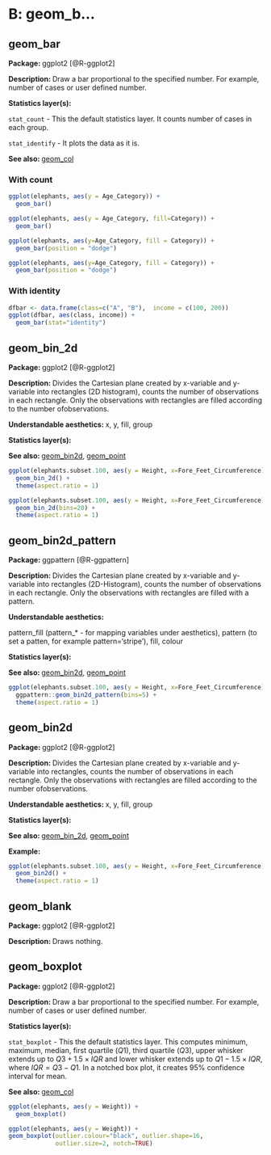 # B: geom_b...

## geom_bar

**Package: ** ggplot2 [@R-ggplot2]

**Description: ** Draw a bar proportional to the specified number. For example, number of cases or user defined number.

**Statistics layer(s): ** 

  `stat_count` - This the default statistics layer. It counts number of cases in each group. 
  
  `stat_identify` - It plots the data as it is.

**See also: ** [geom_col](#col)

### With count 

```r
ggplot(elephants, aes(y = Age_Category)) + 
  geom_bar()

```

```r
ggplot(elephants, aes(y = Age_Category, fill=Category)) + 
  geom_bar()
```

```r
ggplot(elephants, aes(y=Age_Category, fill = Category)) +
  geom_bar(position = "dodge")
```

```r
ggplot(elephants, aes(y=Age_Category, fill = Category)) +
  geom_bar(position = "dodge")
```

### With identity

```r
dfbar <- data.frame(class=c("A", "B"),  income = c(100, 200))
ggplot(dfbar, aes(class, income)) +
  geom_bar(stat="identity")
```

## geom_bin_2d

**Package: ** ggplot2 [@R-ggplot2]

**Description: ** Divides the Cartesian plane created by x-variable and y-variable into rectangles (2D histogram), counts the number of observations in each rectangle. Only the observations with rectangles are filled according to the number ofobservations.

**Understandable aesthetics: ** x, y, fill, group

**Statistics layer(s): ** 


**See also: ** [geom_bin2d](#bin2d), [geom_point](#point)

```r
ggplot(elephants.subset.100, aes(y = Height, x=Fore_Feet_Circumference)) +
  geom_bin_2d() + 
  theme(aspect.ratio = 1)
```

```r
ggplot(elephants.subset.100, aes(y = Height, x=Fore_Feet_Circumference)) +
  geom_bin_2d(bins=20) + 
  theme(aspect.ratio = 1)
```

## geom_bin2d_pattern

**Package: ** ggpattern [@R-ggpattern]

**Description: ** Divides the Cartesian plane created by x-variable and y-variable into rectangles (2D-Histogram), counts the number of observations in each rectangle. Only the observations with rectangles are filled with a pattern.

**Understandable aesthetics: ** 

pattern_fill (pattern_* - for mapping variables under aesthetics), pattern (to set a patten, for example pattern='stripe'), fill, colour

**Statistics layer(s): ** 


**See also: ** [geom_bin2d](#bin2d), [geom_point](#point)

```r
ggplot(elephants.subset.100, aes(y = Height, x=Fore_Feet_Circumference)) +
  ggpattern::geom_bin2d_pattern(bins=5) + 
  theme(aspect.ratio = 1)
```

## geom_bin2d


**Package: ** ggplot2 [@R-ggplot2]

**Description: ** Divides the Cartesian plane created by x-variable and y-variable into rectangles, counts the number of observations in each rectangle. Only the observations with rectangles are filled according to the number ofobservations.

**Understandable aesthetics: ** x, y, fill, group

**Statistics layer(s): ** 


**See also: ** [geom_bin_2d](#bin_2d), [geom_point](#point)

**Example:**

```r
ggplot(elephants.subset.100, aes(y = Height, x=Fore_Feet_Circumference)) +
  geom_bin2d() + 
  theme(aspect.ratio = 1)
```


## geom_blank

**Package: ** ggplot2 [@R-ggplot2]

**Description: ** Draws nothing.

## geom_boxplot


**Package: ** ggplot2 [@R-ggplot2]

**Description: ** Draw a bar proportional to the specified number. For example, number of cases or user defined number.

**Statistics layer(s): ** 

  `stat_boxplot` - This the default statistics layer. This computes minimum, maximum, median, first quartile ($Q1$), third quartile ($Q3$), upper whisker extends up to $Q3 + 1.5 \times IQR$ and lower whisker extends up to $Q1 - 1.5 \times IQR$, where $IQR = Q3 - Q1$. In a notched box plot, it creates 95\% confidence interval for mean.
  

**See also: ** [geom_col](#col)

```r
ggplot(elephants, aes(y = Weight)) + 
  geom_boxplot()
```

```r
ggplot(elephants, aes(y = Weight)) + 
geom_boxplot(outlier.colour="black", outlier.shape=16,
             outlier.size=2, notch=TRUE)

```




